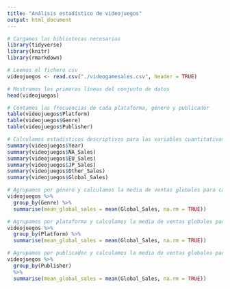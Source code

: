 ```yaml
---
title: "Análisis estadístico de videojuegos"
output: html_document
---
```


```r
# Cargamos las bibliotecas necesarias
library(tidyverse)
library(knitr)
library(rmarkdown)
```
```r
# Leemos el fichero csv
videojuegos <- read.csv("./videogamesales.csv", header = TRUE)

# Mostramos las primeras líneas del conjunto de datos
head(videojuegos)
```

```r
# Contamos las frecuencias de cada plataforma, género y publicador
table(videojuegos$Platform)
table(videojuegos$Genre)
table(videojuegos$Publisher)
```

```r
# Calculamos estadísticos descriptivos para las variables cuantitativas
summary(videojuegos$Year)
summary(videojuegos$NA_Sales)
summary(videojuegos$EU_Sales)
summary(videojuegos$JP_Sales)
summary(videojuegos$Other_Sales)
summary(videojuegos$Global_Sales)
```

```r
# Agrupamos por género y calculamos la media de ventas globales para cada grupo
videojuegos %>% 
  group_by(Genre) %>%
  summarise(mean_global_sales = mean(Global_Sales, na.rm = TRUE))

# Agrupamos por plataforma y calculamos la media de ventas globales para cada grupo
videojuegos %>% 
  group_by(Platform) %>%
  summarise(mean_global_sales = mean(Global_Sales, na.rm = TRUE))

# Agrupamos por publicador y calculamos la media de ventas globales para cada grupo
videojuegos %>% 
  group_by(Publisher) 
  %>%
  summarise(mean_global_sales = mean(Global_Sales, na.rm = TRUE))
```
